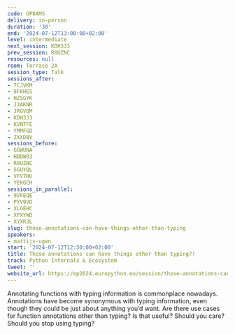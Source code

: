 ```yaml
---
code: GP8AMS
delivery: in-person
duration: '30'
end: '2024-07-12T13:00:00+02:00'
level: intermediate
next_session: KDH3J3
prev_session: R8UZNC
resources: null
room: Terrace 2A
session_type: Talk
sessions_after:
- 7CJVKM
- 8FKHES
- HZSGYK
- JJAKNR
- JRGVQM
- KDH3J3
- KVNTFE
- YMMFGD
- ZXXDBV
sessions_before:
- GGWUNA
- HBDW93
- R8UZNC
- SGUYQL
- VFV7HU
- YEKGCH
sessions_in_parallel:
- 9VFEQE
- PYV9VD
- XLGEHC
- XPXYWD
- XYXR3L
slug: those-annotations-can-have-things-other-than-typing
speakers:
- mattijs-ugen
start: '2024-07-12T12:30:00+02:00'
title: Those annotations can have things other than typing?!
track: Python Internals & Ecosystem
tweet: ''
website_url: https://ep2024.europython.eu/session/those-annotations-can-have-things-other-than-typing
---
```


Annotating functions with typing information is commonplace nowadays. Annotations have become synonymous with typing information, even though they could be just about anything you’d want. Are there use cases for function annotations other than typing? Is that useful? Should you care? Should you stop using typing?
